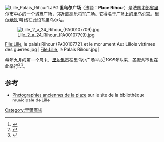 [[File:Lille_Palais_Rihour1.JPG|right]]
'''里乌尔广场'''（法語：'''Place Rihour'''）是法国[[北部省|北部省]][[里尔|里尔]]市中心的一个城市广场，邻近[[戴高乐将军广场_(里尔)|戴高乐将军广场]]。它得名于广场上的[[里乌尔宫|里乌尔宫]]。[[里尔地铁|里尔地铁]]1号线在此设有里乌尔站。

[[File:Lille_2_a_24_Rihour_(PA00107709).jpg|thumb]]
<gallery mode="packed">
File:Lille, le palais Rihour (PA00107721, et le monument Aux Lillois victimes des guerres.jpg |
File:Lille, le Palais Rihour.jpg|
 </gallery>

每年九月的第一个周末，[[里尔集市|里尔集市]]在里乌尔广场举办<ref>{{Lien web
|url=http://www.lavoixdunord.fr/Braderie-de-Lille/Pratique/2009/07/28/article_braderie-de-lille-2009-le-plan-de-la-ville.shtml
|title=Braderie de Lille 2009 : le plan de la ville.
|year=2009
|editor=''La Voix du Nord''
|access-date=14 janvier 2010
}}</ref>.1995年以来，圣诞集市也在此举行<ref>{{Lien web|url=http://www.destination-lille.com/netkali/netkali.aspx?IdItem=20&IdDoc=10&IdLangue=1|title=Qui Sommes Nous ?|author=|year=|editor=''destination-lille.com''|access-date=14 janvier 2010|consulté le=2016-04-27|archiveurl=https://web.archive.org/web/20160407221655/http://www.destination-lille.com/netkali/netkali.aspx?IdItem=20&IdDoc=10&IdLangue=1|archivedate=2016-04-07|brisé le=2020-08-01}}</ref>.<ref>{{Lien web|url=http://www.lille.com/le-marche-de-noel-de-lille-2009|title=Le marché de Noël de Lille 2009|author=admin|year=|editor=''lille.com''|access-date=14 janvier 2010|consulté le=2016-04-27|archiveurl=https://web.archive.org/web/20160303195322/http://www.lille.com/le-marche-de-noel-de-lille-2009|archivedate=2016-03-03|brisé le=2019-11-15}}</ref>。

== 参考 ==
{{References|colonnes=1}}
* [https://web.archive.org/web/20160303170121/http://numerique.bibliotheque.bm-lille.fr/sdx/num/champ?f=subject&v=Lille%20(Nord)%20--%20Place%20Rihour Photographies anciennes de la place] sur le site de la bibliothèque municipale de Lille
[[Category:里爾廣場|Category:里爾廣場]]